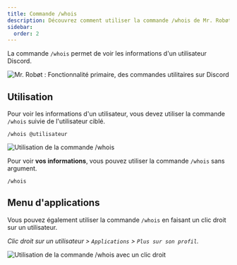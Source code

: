 ```yaml
---
title: Commande /whois
description: Découvrez comment utiliser la commande /whois de Mr. Robøt.
sidebar:
  order: 2
---
```


La commande `/whois` permet de voir les informations d'un utilisateur Discord.

![Mr. Robøt : Fonctionnalité primaire, des commandes utilitaires sur Discord](https://mrrobot.app/img/main_features/utilitaire.png)

## Utilisation

Pour voir les informations d'un utilisateur, vous devez utiliser la commande `/whois` suivie de l'utilisateur ciblé.

```
/whois @utilisateur
```

![Utilisation de la commande /whois](https://i.thomasbnt.dev/i/qqs03.png)

Pour voir **vos informations**, vous pouvez utiliser la commande `/whois` sans argument.

```
/whois
```

## Menu d'applications

Vous pouvez également utiliser la commande `/whois` en faisant un clic droit sur un utilisateur.

*Clic droit sur un utilisateur > `Applications` > `Plus sur son profil`.*

![Utilisation de la commande /whois avec un clic droit](https://i.thomasbnt.dev/i/4k1ke.png)